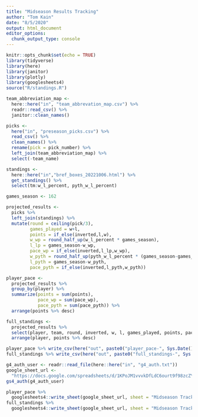 ```yaml
---
title: "Midseason Results Tracking"
author: "Tom Kain"
date: "8/5/2020"
output: html_document
editor_options: 
  chunk_output_type: console
---
```


```r
knitr::opts_chunk$set(echo = TRUE)
library(tidyverse)
library(here)
library(janitor)
library(plotly)
library(googlesheets4)
source("R/standings.R")
```

```r
team_abbreviation_map <-
  here::here("in", "team_abbrevation_map.csv") %>% 
  readr::read_csv() %>% 
  janitor::clean_names()

picks <-
  here("in", "preseason_picks.csv") %>% 
  read_csv() %>% 
  clean_names() %>% 
  rename(pick = pick_number) %>% 
  left_join(team_abbreviation_map) %>% 
  select(-team_name)

standings <- 
  here::here("in","bref_boxes_20221006.html") %>% 
  get_standings() %>% 
  select(tm:w_l_percent, pyth_w_l_percent)

```

```r
games_season <- 162

projected_results <-
  picks %>% 
  left_join(standings) %>% 
  mutate(round = ceiling(pick/3),
         games_played = w+l,
         points = if_else(inverted,l,w),
         w_wp = round_half_up(w_l_percent * games_season),
         l_lp = games_season-w_wp,
         pace_wp = if_else(inverted,l_lp,w_wp),
         w_pyth = round_half_up(pyth_w_l_percent * (games_season-games_played)) + w,
         l_pyth = games_season-w_pyth,
         pace_pyth = if_else(inverted,l_pyth,w_pyth))
```

```r
player_pace <- 
  projected_results %>%
  group_by(player) %>% 
  summarize(points = sum(points),
            pace_wp = sum(pace_wp),
            pace_pyth = sum(pace_pyth)) %>% 
  arrange(points %>% desc)

full_standings <- 
  projected_results %>% 
  select(player, team, round, inverted, w, l, games_played, points, pace_wp, pace_pyth) %>% 
  arrange(player, points %>% desc)

player_pace %>% write_csv(here("out", paste0("player_pace-", Sys.Date(), ".csv")))
full_standings %>% write_csv(here("out", paste0("full_standings-", Sys.Date(), ".csv")))
```

```r
g4_auth_user <- readr::read_file(here::here("in", "g4_auth.txt"))
google_sheet_url <- 
  "https://docs.google.com/spreadsheets/d/1KPoJM1vvvkDfLdC6ourt9f98zcZYjTFngeAVgxYme3A/edit?usp=sharing"
gs4_auth(g4_auth_user)

player_pace %>% 
  googlesheets4::write_sheet(google_sheet_url, sheet = "Midseason Tracking Summary")
full_standings %>% 
  googlesheets4::write_sheet(google_sheet_url, sheet = "Midseason Tracking Details")
```